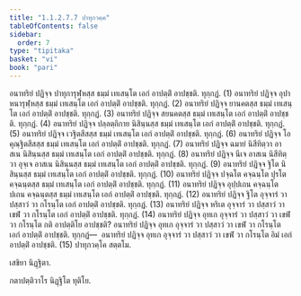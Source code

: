 ```yaml
---
title: "1.1.2.7.7 ปาทุกวคฺค"
tableOfContents: false
sidebar:
  order: 7
type: "tipitaka"
basket: "vi"
book: "pari"
---
```



<DynamicBreadcrumb />

<Division number="181" book="pari">

<Paragraph number="557" book="pari">
อนาทริยํ ปฏิจฺจ ปาทุการุฬฺหสฺส ธมฺมํ เทเสนฺโต เอกํ อาปตฺติํ อาปชฺชติ. ทุกฺกฏํ. (1)
</Paragraph>

<Paragraph number="558" book="pari">
อนาทริยํ ปฏิจฺจ อุปาหนารุฬฺหสฺส ธมฺมํ เทเสนฺโต เอกํ อาปตฺติํ อาปชฺชติ. ทุกฺกฏํ. (2)
</Paragraph>

<Paragraph number="559" book="pari">
อนาทริยํ ปฏิจฺจ ยานคตสฺส ธมฺมํ เทเสนฺโต เอกํ อาปตฺติํ อาปชฺชติ. ทุกฺกฏํ. (3)
</Paragraph>

<Paragraph number="560" book="pari">
อนาทริยํ ปฏิจฺจ สยนคตสฺส ธมฺมํ เทเสนฺโต เอกํ อาปตฺติํ อาปชฺชติ. ทุกฺกฏํ. (4)
</Paragraph>

<Paragraph number="561" book="pari">
อนาทริยํ ปฏิจฺจ ปลฺลตฺถิกาย นิสินฺนสฺส ธมฺมํ เทเสนฺโต เอกํ อาปตฺติํ อาปชฺชติ. ทุกฺกฏํ. (5)
</Paragraph>

<Paragraph number="562" book="pari">
อนาทริยํ ปฏิจฺจ เวฐิตสีสสฺส ธมฺมํ เทเสนฺโต เอกํ อาปตฺติํ อาปชฺชติ. ทุกฺกฏํ. (6)
</Paragraph>

<Paragraph number="563" book="pari">
อนาทริยํ ปฏิจฺจ โอคุณฺฐิตสีสสฺส ธมฺมํ เทเสนฺโต เอกํ อาปตฺติํ อาปชฺชติ. ทุกฺกฏํ. (7)
</Paragraph>

<Paragraph number="564" book="pari">
อนาทริยํ ปฏิจฺจ ฉมายํ นิสีทิตฺวา อาสเน นิสินฺนสฺส ธมฺมํ เทเสนฺโต เอกํ อาปตฺติํ อาปชฺชติ. ทุกฺกฏํ. (8)
</Paragraph>

<Paragraph number="565" book="pari">
อนาทริยํ ปฏิจฺจ นีเจ อาสเน นิสีทิตฺวา อุจฺเจ อาสเน นิสินฺนสฺส ธมฺมํ เทเสนฺโต เอกํ อาปตฺติํ อาปชฺชติ. ทุกฺกฏํ. (9)
</Paragraph>

<Paragraph number="566" book="pari">
อนาทริยํ ปฏิจฺจ ฐิโต นิสินฺนสฺส ธมฺมํ เทเสนฺโต เอกํ อาปตฺติํ อาปชฺชติ. ทุกฺกฏํ. (10)
</Paragraph>

<Paragraph number="567" book="pari">
อนาทริยํ ปฏิจฺจ ปจฺฉโต คจฺฉนฺโต ปุรโต คจฺฉนฺตสฺส ธมฺมํ เทเสนฺโต เอกํ อาปตฺติํ อาปชฺชติ. ทุกฺกฏํ. (11)
</Paragraph>

<Paragraph number="568" book="pari">
อนาทริยํ ปฏิจฺจ อุปฺปเถน คจฺฉนฺโต ปเถน คจฺฉนฺตสฺส ธมฺมํ เทเสนฺโต เอกํ อาปตฺติํ อาปชฺชติ. ทุกฺกฏํ. (12)
</Paragraph>

<Paragraph number="569" book="pari">
อนาทริยํ ปฏิจฺจ ฐิโต อุจฺจารํ วา ปสฺสาวํ วา กโรนฺโต เอกํ อาปตฺติํ อาปชฺชติ. ทุกฺกฏํ. (13)
</Paragraph>

<Paragraph number="570" book="pari">
อนาทริยํ ปฏิจฺจ หริเต อุจฺจารํ วา ปสฺสาวํ วา เขฬํ วา กโรนฺโต เอกํ อาปตฺติํ อาปชฺชติ. ทุกฺกฏํ. (14)
</Paragraph>

<Paragraph number="571" book="pari">
อนาทริยํ ปฏิจฺจ อุทเก อุจฺจารํ วา ปสฺสาวํ วา เขฬํ วา กโรนฺโต กติ อาปตฺติโย อาปชฺชติ? อนาทริยํ ปฏิจฺจ อุทเก อุจฺจารํ วา ปสฺสาวํ วา เขฬํ วา กโรนฺโต เอกํ อาปตฺติํ อาปชฺชติ. ทุกฺกฏํ—  อนาทริยํ ปฏิจฺจ อุทเก อุจฺจารํ วา ปสฺสาวํ วา เขฬํ วา กโรนฺโต อิมํ เอกํ อาปตฺติํ อาปชฺชติ. (15)

</Paragraph>
</Division>

<Paragraph number="572" type="center" book="pari">
ปาทุกวคฺโค สตฺตโม.

  
เสขิยา นิฏฺฐิตา.

  
กตาปตฺติวาโร นิฏฺฐิโต ทุติโย.
</Paragraph>